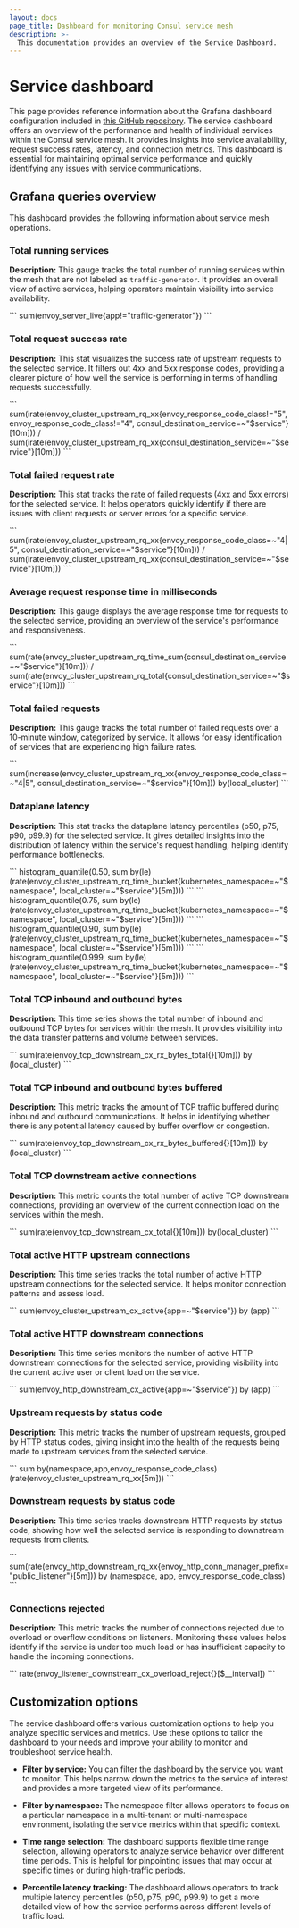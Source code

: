 ```yaml
---
layout: docs
page_title: Dashboard for monitoring Consul service mesh
description: >-
  This documentation provides an overview of the Service Dashboard.
---
```


# Service dashboard

This page provides reference information about the Grafana dashboard configuration included in [this GitHub repository](https://github.com/hashicorp/consul/tree/main/grafana/servicedashboard.json). The service dashboard offers an overview of the performance and health of individual services within the Consul service mesh. It provides insights into service availability, request success rates, latency, and connection metrics. This dashboard is essential for maintaining optimal service performance and quickly identifying any issues with service communications. 

## Grafana queries overview

This dashboard provides the following information about service mesh operations.

### Total running services

**Description:** This gauge tracks the total number of running services within the mesh that are not labeled as `traffic-generator`. It provides an overall view of active services, helping operators maintain visibility into service availability.

<CodeBlockConfig heading="Grafana query" language="promql">
```
sum(envoy_server_live{app!="traffic-generator"})
```
</CodeBlockConfig>

### Total request success rate

**Description:** This stat visualizes the success rate of upstream requests to the selected service. It filters out 4xx and 5xx response codes, providing a clearer picture of how well the service is performing in terms of handling requests successfully.

<CodeBlockConfig heading="Grafana query" language="promql">
```
sum(irate(envoy_cluster_upstream_rq_xx{envoy_response_code_class!="5", envoy_response_code_class!="4", consul_destination_service=~"$service"}[10m])) / sum(irate(envoy_cluster_upstream_rq_xx{consul_destination_service=~"$service"}[10m]))
```
</CodeBlockConfig>

### Total failed request rate

**Description:** This stat tracks the rate of failed requests (4xx and 5xx errors) for the selected service. It helps operators quickly identify if there are issues with client requests or server errors for a specific service.

<CodeBlockConfig heading="Grafana query" language="promql">
```
sum(irate(envoy_cluster_upstream_rq_xx{envoy_response_code_class=~"4|5", consul_destination_service=~"$service"}[10m])) / sum(irate(envoy_cluster_upstream_rq_xx{consul_destination_service=~"$service"}[10m]))
```
</CodeBlockConfig>

### Average request response time in milliseconds

**Description:** This gauge displays the average response time for requests to the selected service, providing an overview of the service's performance and responsiveness.

<CodeBlockConfig heading="Grafana query" language="promql">
```
sum(rate(envoy_cluster_upstream_rq_time_sum{consul_destination_service=~"$service"}[10m])) / sum(rate(envoy_cluster_upstream_rq_total{consul_destination_service=~"$service"}[10m]))
```
</CodeBlockConfig>

### Total failed requests

**Description:** This gauge tracks the total number of failed requests over a 10-minute window, categorized by service. It allows for easy identification of services that are experiencing high failure rates.

<CodeBlockConfig heading="Grafana query" language="promql">
```
sum(increase(envoy_cluster_upstream_rq_xx{envoy_response_code_class=~"4|5", consul_destination_service=~"$service"}[10m])) by(local_cluster)
```
</CodeBlockConfig>

### Dataplane latency

**Description:** This stat tracks the dataplane latency percentiles (p50, p75, p90, p99.9) for the selected service. It gives detailed insights into the distribution of latency within the service's request handling, helping identify performance bottlenecks.

<CodeBlockConfig heading="Grafana query" language="promql">
```
histogram_quantile(0.50, sum by(le) (rate(envoy_cluster_upstream_rq_time_bucket{kubernetes_namespace=~"$namespace", local_cluster=~"$service"}[5m])))
```
</CodeBlockConfig>

<CodeBlockConfig heading="Grafana query" language="promql">
```
histogram_quantile(0.75, sum by(le) (rate(envoy_cluster_upstream_rq_time_bucket{kubernetes_namespace=~"$namespace", local_cluster=~"$service"}[5m])))
```
</CodeBlockConfig>

<CodeBlockConfig heading="Grafana query" language="promql">
```
histogram_quantile(0.90, sum by(le) (rate(envoy_cluster_upstream_rq_time_bucket{kubernetes_namespace=~"$namespace", local_cluster=~"$service"}[5m])))
```
</CodeBlockConfig>

<CodeBlockConfig heading="Grafana query" language="promql">
```
histogram_quantile(0.999, sum by(le) (rate(envoy_cluster_upstream_rq_time_bucket{kubernetes_namespace=~"$namespace", local_cluster=~"$service"}[5m])))
```
</CodeBlockConfig>

### Total TCP inbound and outbound bytes

**Description:** This time series shows the total number of inbound and outbound TCP bytes for services within the mesh. It provides visibility into the data transfer patterns and volume between services.

<CodeBlockConfig heading="Grafana query" language="promql">
```
sum(rate(envoy_tcp_downstream_cx_rx_bytes_total{}[10m])) by (local_cluster)
```
</CodeBlockConfig>

### Total TCP inbound and outbound bytes buffered

**Description:** This metric tracks the amount of TCP traffic buffered during inbound and outbound communications. It helps in identifying whether there is any potential latency caused by buffer overflow or congestion.

<CodeBlockConfig heading="Grafana query" language="promql">
```
sum(rate(envoy_tcp_downstream_cx_rx_bytes_buffered{}[10m])) by (local_cluster)
```
</CodeBlockConfig>

### Total TCP downstream active connections

**Description:** This metric counts the total number of active TCP downstream connections, providing an overview of the current connection load on the services within the mesh.

<CodeBlockConfig heading="Grafana query" language="promql">
```
sum(rate(envoy_tcp_downstream_cx_total{}[10m])) by(local_cluster)
```
</CodeBlockConfig>

### Total active HTTP upstream connections

**Description:** This time series tracks the total number of active HTTP upstream connections for the selected service. It helps monitor connection patterns and assess load.

<CodeBlockConfig heading="Grafana query" language="promql">
```
sum(envoy_cluster_upstream_cx_active{app=~"$service"}) by (app)
```
</CodeBlockConfig>

### Total active HTTP downstream connections

**Description:** This time series monitors the number of active HTTP downstream connections for the selected service, providing visibility into the current active user or client load on the service.

<CodeBlockConfig heading="Grafana query" language="promql">
```
sum(envoy_http_downstream_cx_active{app=~"$service"}) by (app)
```
</CodeBlockConfig>

### Upstream requests by status code

**Description:** This metric tracks the number of upstream requests, grouped by HTTP status codes, giving insight into the health of the requests being made to upstream services from the selected service.

<CodeBlockConfig heading="Grafana query" language="promql">
```
sum by(namespace,app,envoy_response_code_class) (rate(envoy_cluster_upstream_rq_xx[5m]))
```
</CodeBlockConfig>

### Downstream requests by status code

**Description:** This time series tracks downstream HTTP requests by status code, showing how well the selected service is responding to downstream requests from clients.

<CodeBlockConfig heading="Grafana query" language="promql">
```
sum(rate(envoy_http_downstream_rq_xx{envoy_http_conn_manager_prefix="public_listener"}[5m])) by (namespace, app, envoy_response_code_class)
```
</CodeBlockConfig>

### Connections rejected

**Description:** This metric tracks the number of connections rejected due to overload or overflow conditions on listeners. Monitoring these values helps identify if the service is under too much load or has insufficient capacity to handle the incoming connections.

<CodeBlockConfig heading="Grafana query" language="promql">
```
rate(envoy_listener_downstream_cx_overload_reject{}[$__interval])
```
</CodeBlockConfig>

## Customization options

The service dashboard offers various customization options to help you analyze specific services and metrics. Use these options to tailor the dashboard to your needs and improve your ability to monitor and troubleshoot service health.

- **Filter by service:** You can filter the dashboard by the service you want to monitor. This helps narrow down the metrics to the service of interest and provides a more targeted view of its performance.
  
- **Filter by namespace:** The namespace filter allows operators to focus on a particular namespace in a multi-tenant or multi-namespace environment, isolating the service metrics within that specific context.

- **Time range selection:** The dashboard supports flexible time range selection, allowing operators to analyze service behavior over different time periods. This is helpful for pinpointing issues that may occur at specific times or during high-traffic periods.

- **Percentile latency tracking:** The dashboard allows operators to track multiple latency percentiles (p50, p75, p90, p99.9) to get a more detailed view of how the service performs across different levels of traffic load.

